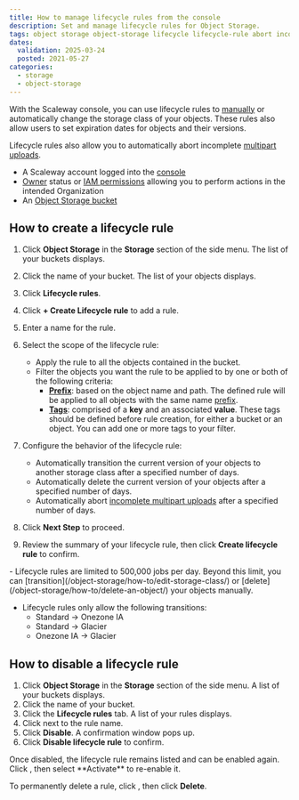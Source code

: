 ```yaml
---
title: How to manage lifecycle rules from the console
description: Set and manage lifecycle rules for Object Storage.
tags: object storage object-storage lifecycle lifecycle-rule abort incomplete multipart upload expire version
dates:
  validation: 2025-03-24
  posted: 2021-05-27
categories:
  - storage
  - object-storage
---
```



With the Scaleway console, you can use lifecycle rules to [manually](/object-storage/how-to/edit-storage-class/) or automatically change the storage class of your objects. These rules also allow users to set expiration dates for objects and their versions.

Lifecycle rules also allow you to automatically abort incomplete [multipart uploads](/object-storage/api-cli/multipart-uploads/).

<Requirements />

- A Scaleway account logged into the [console](https://console.scaleway.com)
- [Owner](/iam/concepts/#owner) status or [IAM permissions](/iam/concepts/#permission) allowing you to perform actions in the intended Organization
- An [Object Storage bucket](/object-storage/how-to/create-a-bucket/)

## How to create a lifecycle rule
1. Click **Object Storage** in the **Storage** section of the side menu. The list of your buckets displays.
2. Click the name of your bucket. The list of your objects displays.
3. Click **Lifecycle rules**.
4. Click **+ Create Lifecycle rule** to add a rule.
5. Enter a name for the rule.
6. Select the scope of the lifecycle rule:
    - Apply the rule to all the objects contained in the bucket.
    - Filter the objects you want the rule to be applied to by one or both of the following criteria:
        - [**Prefix**](/object-storage/concepts/#prefix): based on the object name and path. The defined rule will be applied to all objects with the same name [prefix](/object-storage/concepts/#prefix).
        - [**Tags**](/object-storage/concepts/#tags): comprised of a **key** and an associated **value**. These tags should be defined before rule creation, for either a bucket or an object. You can add one or more tags to your filter.
7. Configure the behavior of the lifecycle rule:
    - Automatically transition the current version of your objects to another storage class after a specified number of days. 
    - Automatically delete the current version of your objects after a specified number of days.
    - Automatically abort [incomplete multipart uploads](/object-storage/api-cli/multipart-uploads/#aborting-a-multipart-upload) after a specified number of days.

8. Click **Next Step** to proceed.

9. Review the summary of your lifecycle rule, then click **Create lifecycle rule** to confirm.

<Message type="important">
  - Lifecycle rules are limited to 500,000 jobs per day. Beyond this limit, you can [transition](/object-storage/how-to/edit-storage-class/) or [delete](/object-storage/how-to/delete-an-object/) your objects manually. 

  - Lifecycle rules only allow the following transitions:
    - Standard -> Onezone IA
    - Standard -> Glacier
    - Onezone IA -> Glacier
</Message>

## How to disable a lifecycle rule

1. Click **Object Storage** in the **Storage** section of the side menu. A list of your buckets displays.
2. Click the name of your bucket.
3. Click the **Lifecycle rules** tab. A list of your rules displays.
4. Click <Icon name="more" /> next to the rule name.
5. Click **Disable**. A confirmation window pops up.
6. Click **Disable lifecycle rule** to confirm.

<Message type="note">
Once disabled, the lifecycle rule remains listed and can be enabled again. Click <Icon name="more" />, then select **Activate** to re-enable it.
</Message>

To permanently delete a rule, click  <Icon name="more" />, then click **Delete**.